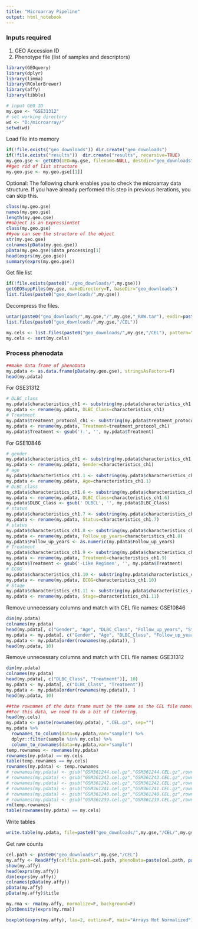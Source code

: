 ```yaml
---
title: "Microarray Pipeline"
output: html_notebook
---
```


### Inputs required

1. GEO Accession ID
2. Phenotype file (list of samples and descriptors)
```r
library(GEOquery)
library(dplyr)
library(limma)
library(RColorBrewer)
library(affy)
library(tibble)

# input GEO ID
my.gse <- "GSE31312"
# set working directory
wd <- "D:/microarray/"
setwd(wd)
```

Load file into memory
```r
if(!file.exists("geo_downloads")) dir.create("geo_downloads")
if(!file.exists("results"))  dir.create("results", recursive=TRUE)
my.geo.gse <- getGEO(GEO=my.gse, filename=NULL, destdir="geo_downloads", GSElimits=NULL, GSEMatrix=TRUE, AnnotGPL=TRUE, getGPL=TRUE)
##get rid of list structure
my.geo.gse <- my.geo.gse[[1]]
```

Optional: The following chunk enables you to check the microarray data structure. If you have already performed this step in previous iterations, you can skip this.
```r
class(my.geo.gse)
names(my.geo.gse)
length(my.geo.gse)
##object is an ExpressionSet
class(my.geo.gse)
##you can see the structure of the object
str(my.geo.gse)
colnames(pData(my.geo.gse))
pData(my.geo.gse)$data_processing[1]
head(exprs(my.geo.gse))
summary(exprs(my.geo.gse))
```

Get file list
```r
if(!file.exists(paste0("./geo_downloads/",my.gse)))
getGEOSuppFiles(my.gse, makeDirectory=T, baseDir="geo_downloads")
list.files(paste0("geo_downloads/",my.gse))
```

Decompress the files.
```r
untar(paste0("geo_downloads/",my.gse,"/",my.gse,"_RAW.tar"), exdir=paste0("geo_downloads/",my.gse,"/CEL"))
list.files(paste0("geo_downloads/",my.gse,"/CEL"))
```

```r
my.cels <- list.files(paste0("geo_downloads/",my.gse,"/CEL"), pattern=".cel", ignore.case = T)
my.cels <- sort(my.cels)
```

### Process phenodata
```r
##make data frame of phenoData
my.pdata <- as.data.frame(pData(my.geo.gse), stringsAsFactors=F)
head(my.pdata)
```

For GSE31312
```r
# DLBC_class
my.pdata$characteristics_ch1 <- substring(my.pdata$characteristics_ch1, 37) # remove "gene expression profiling subgroup: "
my.pdata <- rename(my.pdata, DLBC_Class=characteristics_ch1)
# Treatment
my.pdata$treatment_protocol_ch1 <- substring(my.pdata$treatment_protocol_ch1, 128) # 
my.pdata <- rename(my.pdata, Treatment=treatment_protocol_ch1)
my.pdata$Treatment <- gsub(').', '', my.pdata$Treatment)
```

For GSE10846
```r
# gender
my.pdata$characteristics_ch1 <- substring(my.pdata$characteristics_ch1, 9) # remove "Gender: " from string
my.pdata <- rename(my.pdata, Gender=characteristics_ch1)
# age
my.pdata$characteristics_ch1.1 <- substring(my.pdata$characteristics_ch1.1, 6) # remove "Age: " from string
my.pdata <- rename(my.pdata, Age=characteristics_ch1.1)
# DLBC_class
my.pdata$characteristics_ch1.6 <- substring(my.pdata$characteristics_ch1.6, 44) # remove "Clinical info: Final microarray diagnosis: "
my.pdata <- rename(my.pdata, DLBC_Class=characteristics_ch1.6)
my.pdata$DLBC_Class <- gsub(' DLBCL', '', my.pdata$DLBC_Class)
# status
my.pdata$characteristics_ch1.7 <- substring(my.pdata$characteristics_ch1.7, 34) # remove "Clinical info: Follow up status: "
my.pdata <- rename(my.pdata, Status=characteristics_ch1.7)
# status
my.pdata$characteristics_ch1.8 <- substring(my.pdata$characteristics_ch1.8, 33) # remove "Clinical info: Follow up years: "
my.pdata <- rename(my.pdata, Follow_up_years=characteristics_ch1.8)
my.pdata$Follow_up_years <- as.numeric(my.pdata$Follow_up_years)
# Treatment
my.pdata$characteristics_ch1.9 <- substring(my.pdata$characteristics_ch1.9, 30) # remove "Clinical info: Chemotherapy: "
my.pdata <- rename(my.pdata, Treatment=characteristics_ch1.9)
my.pdata$Treatment <- gsub('-Like Regimen', '', my.pdata$Treatment)
# ECOG
my.pdata$characteristics_ch1.10 <- substring(my.pdata$characteristics_ch1.10, 41) # remove "Clinical info: ECOG performance status: "
my.pdata <- rename(my.pdata, ECOG=characteristics_ch1.10)
# Stage
my.pdata$characteristics_ch1.11 <- substring(my.pdata$characteristics_ch1.11, 23) # remove "Clinical info: Stage: " from string
my.pdata <- rename(my.pdata, Stage=characteristics_ch1.11)
```

Remove unnecessary columns and match with CEL file names: GSE10846
```r
dim(my.pdata)
colnames(my.pdata)
head(my.pdata[, c("Gender", "Age", "DLBC_Class", "Follow_up_years", "Status", "Treatment", "ECOG", "Stage")], 10)
my.pdata <- my.pdata[, c("Gender", "Age", "DLBC_Class", "Follow_up_years", "Status", "Treatment", "ECOG", "Stage")]
my.pdata <- my.pdata[order(rownames(my.pdata)), ]
head(my.pdata, 10)
```

Remove unnecessary columns and match with CEL file names: GSE31312
```r
dim(my.pdata)
colnames(my.pdata)
head(my.pdata[, c("DLBC_Class", "Treatment")], 10)
my.pdata <- my.pdata[, c("DLBC_Class", "Treatment")]
my.pdata <- my.pdata[order(rownames(my.pdata)), ]
head(my.pdata, 10)
```

```r
##the rownames of the data frame must be the same as the CEL file names.
##For this data, we need to do a bit of tinkering.
head(my.cels)
my.pdata <- paste(rownames(my.pdata), ".CEL.gz", sep="")
my.pdata %>% 
  rownames_to_column(data=my.pdata,var="sample") %>%
  dplyr::filter(sample %in% my.cels) %>%
  column_to_rownames(data=my.pdata,var="sample")
temp.rownames <- rownames(my.pdata)
rownames(my.pdata) == my.cels
table(temp.rownames == my.cels)
rownames(my.pdata) <- temp.rownames
# rownames(my.pdata) <- gsub("GSM361244.cel.gz","GSM361244.CEL.gz",rownames(my.pdata))
# rownames(my.pdata) <- gsub("GSM361243.cel.gz","GSM361243.CEL.gz",rownames(my.pdata))
# rownames(my.pdata) <- gsub("GSM361242.cel.gz","GSM361242.CEL.gz",rownames(my.pdata))
# rownames(my.pdata) <- gsub("GSM361241.cel.gz","GSM361241.CEL.gz",rownames(my.pdata))
# rownames(my.pdata) <- gsub("GSM361240.cel.gz","GSM361240.CEL.gz",rownames(my.pdata))
# rownames(my.pdata) <- gsub("GSM361239.cel.gz","GSM361239.CEL.gz",rownames(my.pdata))
rm(temp.rownames)
table(rownames(my.pdata) == my.cels)

```

Write tables
```r
write.table(my.pdata, file=paste0("geo_downloads/",my.gse,"/CEL/",my.gse,"_SelectPhenoData.txt"), sep="\t", quote=F)
```


Get raw counts
```r
cel.path <- paste0("geo_downloads/",my.gse,"/CEL")
my.affy <- ReadAffy(celfile.path=cel.path, phenoData=paste(cel.path, paste0(my.gse,"_SelectPhenoData.txt"), sep="/"))
show(my.affy)
head(exprs(my.affy))
dim(exprs(my.affy))
colnames(pData(my.affy))
pData(my.affy)
pData(my.affy)$title
```

```r
my.rma <- rma(my.affy, normalize=F, background=F)
plotDensity(exprs(my.rma))
```

```r
boxplot(exprs(my.affy), las=2, outline=F, main="Arrays Not Normalized")
```

